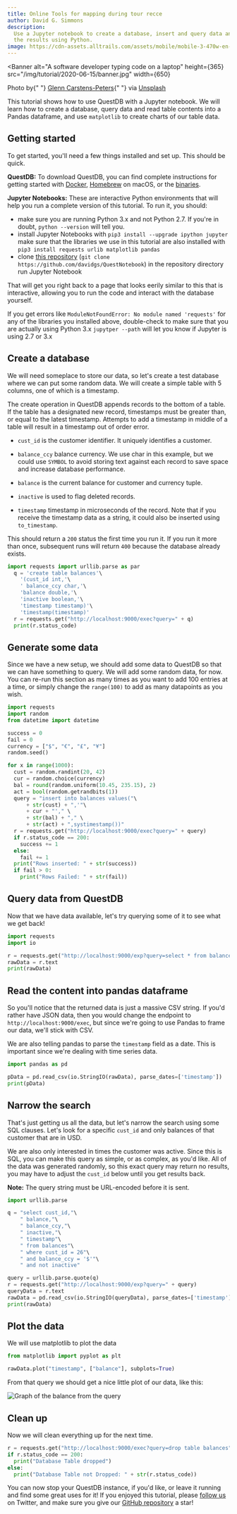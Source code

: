 ```yaml
---
title: Online Tools for mapping during tour recce
author: David G. Simmons
description:
  Use a Jupyter notebook to create a database, insert and query data and graph
  the results using Python.
image: https://cdn-assets.alltrails.com/assets/mobile/mobile-3-470w-en-2811707d85845374892f564d934a2f226a4dc191ecec96ed435f1762ca31dd50.png
---
```



<Banner
  alt="A software developer typing code on a laptop"
  height={365}
  src="/img/tutorial/2020-06-15/banner.jpg"
  width={650}
>
  Photo by{" "}
  <a href="https://unsplash.com/photos/npxXWgQ33ZQ">Glenn Carstens-Peters</a>{" "}
  via <a href="https://unsplash.com">Unsplash</a>
</Banner>

This tutorial shows how to use QuestDB with a Jupyter notebook. We will learn
how to create a database, query data and read table contents into a Pandas
dataframe, and use `matplotlib` to create charts of our table data.

<!-- truncate -->

## Getting started

To get started, you'll need a few things installed and set up. This should be
quick.

**QuestDB:** To download QuestDB, you can find complete instructions for getting
started with [Docker](/docs/get-started/docker),
[Homebrew](/docs/get-started/homebrew) on macOS, or the
[binaries](/docs/get-started/binaries).

**Jupyter Notebooks:** These are interactive Python environments that will help
you run a complete version of this tutorial. To run it, you should:

- make sure you are running Python 3.x and not Python 2.7. If you're in doubt,
  `python --version` will tell you.
- install Jupyter Notebooks with `pip3 install --upgrade ipython jupyter` make
  sure that the libraries we use in this tutorial are also installed with
  `pip3 install requests urlib matplotlib pandas`
- clone [this repository](https://github.com/davidgs/QuestNotebook)
  (`git clone https://github.com/davidgs/QuestNotebook`) in the repository
  directory run Jupyter Notebook

That will get you right back to a page that looks eerily similar to this that is
interactive, allowing you to run the code and interact with the database
yourself.

If you get errors like `ModuleNotFoundError: No module named 'requests'` for any
of the libraries you installed above, double-check to make sure that you are
actually using Python 3.x `jupytper --path` will let you know if Jupyter is
using 2.7 or 3.x

## Create a database

We will need someplace to store our data, so let's create a test database where
we can put some random data. We will create a simple table with 5 columns, one
of which is a timestamp.

The create operation in QuestDB appends records to the bottom of a table. If the
table has a designated new record, timestamps must be greater than, or equal to
the latest timestamp. Attempts to add a timestamp in middle of a table will
result in a timestamp out of order error.

- `cust_id` is the customer identifier. It uniquely identifies a customer.

- `balance_ccy` balance currency. We use char in this example, but we could use
  `SYMBOL` to avoid storing text against each record to save space and increase
  database performance.

- `balance` is the current balance for customer and currency tuple.

- `inactive` is used to flag deleted records.

- `timestamp` timestamp in microseconds of the record. Note that if you receive
  the timestamp data as a string, it could also be inserted using
  `to_timestamp`.

This should return a `200` status the first time you run it. If you run it more
than once, subsequent runs will return `400` because the database already
exists.

```python
import requests import urllib.parse as par
  q = 'create table balances'\
    '(cust_id int,'\
    ' balance_ccy char,'\
    'balance double,'\
    'inactive boolean,'\
    'timestamp timestamp)'\
    'timestamp(timestamp)'
  r = requests.get("http://localhost:9000/exec?query=" + q)
  print(r.status_code)
```

## Generate some data

Since we have a new setup, we should add some data to QuestDB so that we can
have something to query. We will add some random data, for now. You can re-run
this section as many times as you want to add 100 entries at a time, or simply
change the `range(100)` to add as many datapoints as you wish.

```python
import requests
import random
from datetime import datetime

success = 0
fail = 0
currency = ["$", "€", "£", "¥"]
random.seed()

for x in range(1000):
  cust = random.randint(20, 42)
  cur = random.choice(currency)
  bal = round(random.uniform(10.45, 235.15), 2)
  act = bool(random.getrandbits(1))
  query = "insert into balances values("\
      + str(cust) + ",'"\
      + cur + "'," \
      + str(bal) + "," \
      + str(act) + ",systimestamp())"
  r = requests.get("http://localhost:9000/exec?query=" + query)
  if r.status_code == 200:
    success += 1
  else:
    fail += 1
  print("Rows inserted: " + str(success))
  if fail > 0:
    print("Rows Failed: " + str(fail))
```

## Query data from QuestDB

Now that we have data available, let's try querying some of it to see what we
get back!

```python
import requests
import io

r = requests.get("http://localhost:9000/exp?query=select * from balances")
rawData = r.text
print(rawData)
```

## Read the content into pandas dataframe

So you'll notice that the returned data is just a massive CSV string. If you'd
rather have JSON data, then you would change the endpoint to
`http://localhost:9000/exec`, but since we're going to use Pandas to frame our
data, we'll stick with CSV.

We are also telling pandas to parse the `timestamp` field as a date. This is
important since we're dealing with time series data.

```python
import pandas as pd

pData = pd.read_csv(io.StringIO(rawData), parse_dates=['timestamp'])
print(pData)
```

## Narrow the search

That's just getting us all the data, but let's narrow the search using some SQL
clauses. Let's look for a specific `cust_id` and only balances of that customer
that are in USD.

We are also only interested in times the customer was active. Since this is SQL,
you can make this query as simple, or as complex, as you'd like. All of the data
was generated randomly, so this exact query may return no results, you may have
to adjust the `cust_id` below until you get results back.

**Note:** The query string must be URL-encoded before it is sent.

```python
import urllib.parse

q = "select cust_id,"\
    " balance,"\
    " balance_ccy,"\
    " inactive,"\
    " timestamp"\
    " from balances"\
    " where cust_id = 26"\
    " and balance_ccy = '$'"\
    " and not inactive"

query = urllib.parse.quote(q)
r = requests.get("http://localhost:9000/exp?query=" + query)
queryData = r.text
rawData = pd.read_csv(io.StringIO(queryData), parse_dates=['timestamp'])
print(rawData)
```

## Plot the data

We will use matplotlib to plot the data

```python
from matplotlib import pyplot as plt

rawData.plot("timestamp", ["balance"], subplots=True)
```

From that query we should get a nice little plot of our data, like this:

![Graph of the balance from the query](/img/tutorial/2020-06-15/graph.png)

## Clean up

Now we will clean everything up for the next time.

```python
r = requests.get("http://localhost:9000/exec?query=drop table balances")
if r.status_code == 200:
  print("Database Table dropped")
else:
  print("Database Table not Dropped: " + str(r.status_code))
```

You can now stop your QuestDB instance, if you'd like, or leave it running and
find some great uses for it! If you enjoyed this tutorial, please
[follow us](https://twitter.com/intent/follow?screen_name=QuestDB) on Twitter,
and make sure you give our
[GitHub repository](https://github.com/questdb/questdb) a star!
